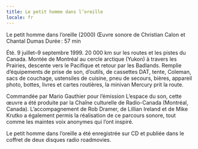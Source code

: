 ```yaml
---
title: Le petit homme dans l’oreille
locale: fr
---
```

Le petit homme dans l’oreille (2000)
Œuvre sonore de Christian Calon
et Chantal Dumas
Durée : 57 min

Été.
9 juillet–9 septembre 1999.
20 000 km sur les routes et les pistes du Canada.
Montée de Montréal au cercle arctique (Yukon) à travers les Prairies, descente vers le Pacifique et retour par les Badlands. Remplie d’équipements de prise de son, d’outils, de cassettes DAT, tente, Coleman, sacs de couchage, ustensiles de cuisine, pneu de secours, bières, appareil photo, bottes, livres et cartes routières, la minivan Mercury prit la route.

Commandée par Mario Gauthier pour l’émission L’espace du son, cette œuvre a été produite par la Chaîne culturelle de Radio-Canada (Montréal, Canada). L’accompagnement de Rob Dramer, de Lillian Ireland et de Mike Krutko a également permis la réalisation de ce parcours sonore, tout comme les maintes voix anonymes qui l’ont inspiré.

Le petit homme dans l’oreille a été enregistrée sur CD et publiée dans le coffret de deux disques radio roadmovies.
